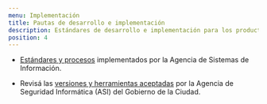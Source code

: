 ```yaml
---
menu: Implementación
title: Pautas de desarrollo e implementación
description: Estándares de desarrollo e implementación para los productos digitales del GCBA.
position: 4
---
```


- [Estándares y procesos](https://asijira-confluence.buenosaires.gob.ar/pages/viewpage.action?pageId=58108303) implementados por la Agencia de Sistemas de Información.

- Revisá las [versiones y herramientas aceptadas](https://asijira-confluence.buenosaires.gob.ar/display/ASI/Versiones++y+Herramientas+aceptadas+por+la+ASI) por la Agencia de Seguridad Informática (ASI) del Gobierno de la Ciudad.
